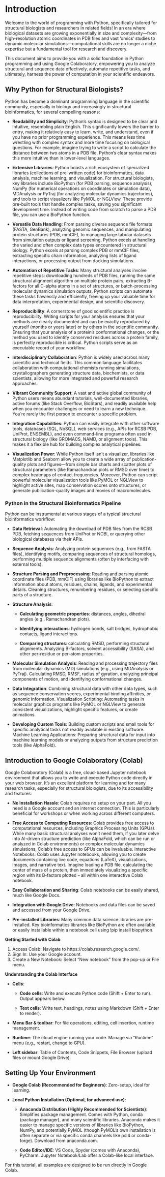 # Introduction

Welcome to the world of programming with Python, specifically tailored for structural biologists and researchers in related fields! In an era where biological datasets are growing exponentially in size and complexity—from high-resolution atomic coordinates in PDB files and vast 'omics' studies to dynamic molecular simulations—computational skills are no longer a niche expertise but a fundamental tool for research and discovery.

This document aims to provide you with a solid foundation in Python programming and using Google Colaboratory, empowering you to analyze structural and sequence data effectively, automate repetitive tasks, and ultimately, harness the power of computation in your scientific endeavors.

## Why Python for Structural Biologists?

Python has become a dominant programming language in the scientific community, especially in biology and increasingly in structural bioinformatics, for several compelling reasons:

* **Readability and Simplicity**: Python's syntax is designed to be clear and intuitive, resembling plain English. This significantly lowers the barrier to entry, making it relatively easy to learn, write, and understand, even if you have no prior programming experience. This means less time wrestling with complex syntax and more time focusing on biological questions. For example, imagine trying to write a script to calculate the distance between two atoms in a PDB file. Python's clear syntax makes this more intuitive than in lower-level languages.

* **Extensive Libraries**: Python boasts a rich ecosystem of specialized libraries (collections of pre-written code) for bioinformatics, data analysis, machine learning, and visualization. For structural biologists, key libraries include BioPython (for PDB parsing, sequence analysis), NumPy (for numerical operations on coordinates or simulation data), MDAnalysis or PyTraj (for analyzing molecular dynamics trajectories), and tools to script visualizers like PyMOL or NGLView. These provide pre-built tools that handle complex tasks, saving you significant development time. Instead of writing code from scratch to parse a PDB file, you can use a BioPython function.

* **Versatile Data Handling**: From parsing diverse sequence file formats (FASTA, GenBank), analyzing genomic sequences, and manipulating protein structures (PDB, mmCIF), to managing large tabular datasets from simulation outputs or ligand screening, Python excels at handling the varied and often complex data types encountered in structural biology. Python excels at parsing complex PDB or mmCIF files, extracting specific chain information, analyzing lists of ligand interactions, or processing output from docking simulations.

* **Automation of Repetitive Tasks**: Many structural analyses involve repetitive steps: downloading hundreds of PDB files, running the same structural alignment algorithm on multiple protein pairs, extracting B-factors for all C-alpha atoms in a set of structures, or batch-processing molecular dynamics simulation outputs. Python scripts can automate these tasks flawlessly and efficiently, freeing up your valuable time for data interpretation, experimental design, and scientific discovery.

* **Reproducibility**: A cornerstone of good scientific practice is reproducibility. Writing scripts for your analysis ensures that your methods are clearly documented and can be exactly reproduced by yourself (months or years later) or by others in the scientific community. Ensuring that your analysis of a protein's conformational changes, or the method you used to identify conserved residues across a protein family, is perfectly reproducible is critical. Python scripts serve as an executable record of your workflow.

* **Interdisciplinary Collaboration**: Python is widely used across many scientific and technical fields. This common language facilitates collaboration with computational chemists running simulations, crystallographers generating structure data, biochemists, or data scientists, allowing for more integrated and powerful research approaches.

* **Vibrant Community Support**: A vast and active global community of Python users means abundant tutorials, well-documented libraries, active forums (like Stack Overflow, BioStars), and readily available help when you encounter challenges or need to learn a new technique. You're rarely the first person to encounter a specific problem.

* **Integration Capabilities**: Python can easily integrate with other software tools, databases (SQL, NoSQL), web services (e.g., APIs for RCSB PDB, UniProt, ENSEMBL), and even command-line programs often used in structural biology (like GROMACS, NAMD, or alignment tools). This makes it a flexible hub for building complex analytical pipelines.

* **Visualization Power**: While Python itself isn't a visualizer, libraries like Matplotlib and Seaborn allow you to create a wide array of publication-quality plots and figures—from simple bar charts and scatter plots of structural parameters (like Ramachandran plots or RMSD over time) to complex heatmaps of contact frequencies. Moreover, Python can script powerful molecular visualization tools like PyMOL or NGLView to highlight active sites, map conservation scores onto structures, or generate publication-quality images and movies of macromolecules.

### Python in the Structural Bioinformatics Pipeline

Python can be instrumental at various stages of a typical structural bioinformatics workflow:

* **Data Retrieval**: Automating the download of PDB files from the RCSB PDB, fetching sequences from UniProt or NCBI, or querying other biological databases via their APIs.

* **Sequence Analysis**: Analyzing protein sequences (e.g., from FASTA files), identifying motifs, comparing sequences of structural homologs, performing multiple sequence alignments (often by interfacing with external tools).

* **Structure Parsing and Preprocessing**: Reading and parsing atomic coordinate files (PDB, mmCIF) using libraries like BioPython to extract information about atoms, residues, chains, ligands, and experimental details. Cleaning structures, renumbering residues, or selecting specific parts of a structure.

* **Structure Analysis**:

  * **Calculating geometric properties**: distances, angles, dihedral angles (e.g., Ramachandran plots).

  * **Identifying interactions**: hydrogen bonds, salt bridges, hydrophobic contacts, ligand interactions.

  * **Comparing structures**: calculating RMSD, performing structural alignments.
Analyzing B-factors, solvent accessibility (SASA), and other per-residue or per-atom properties.

* **Molecular Simulation Analysis**: Reading and processing trajectory files from molecular dynamics (MD) simulations (e.g., using MDAnalysis or PyTraj). Calculating RMSD, RMSF, radius of gyration, analyzing principal components of motion, and identifying conformational changes.

* **Data Integration**: Combining structural data with other data types, such as sequence conservation scores, experimental binding affinities, or genomic information.
Visualization Scripting: Automating tasks in molecular graphics programs like PyMOL or NGLView to generate consistent visualizations, highlight specific features, or create animations.

* **Developing Custom Tools**: Building custom scripts and small tools for specific analytical tasks not readily available in existing software.
Machine Learning Applications: Preparing structural data for input into machine learning models or analyzing outputs from structure prediction tools (like AlphaFold).

## Introduction to Google Colaboratory (Colab)

Google Colaboratory (Colab) is a free, cloud-based Jupyter notebook environment that allows you to write and execute Python code directly in your web browser. It's an excellent platform for learning and for many research tasks, especially for structural biologists, due to its accessibility and features:

* **No Installation Hassle**: Colab requires no setup on your part. All you need is a Google account and an internet connection. This is particularly beneficial for workshops or when working across different computers.

* **Free Access to Computing Resources**: Colab provides free access to computational resources, including Graphics Processing Units (GPUs). While many basic structural analyses won't need them, if you later delve into AI-driven structure prediction (like AlphaFold, which can be run or analyzed in Colab environments) or complex molecular dynamics simulations, Colab's free access to GPUs can be invaluable.
Interactive Notebooks: Colab uses Jupyter notebooks, allowing you to create documents containing live code, equations (LaTeX), visualizations, images, and narrative text. Imagine loading a PDB file, calculating the center of mass of a protein, then immediately visualizing a specific region with its B-factors plotted – all within one interactive Colab notebook.

* **Easy Collaboration and Sharing**: Colab notebooks can be easily shared, much like Google Docs.

* **Integration with Google Drive**: Notebooks and data files can be saved and accessed from your Google Drive.

* **Pre-installed Libraries**: Many common data science libraries are pre-installed. Key bioinformatics libraries like BioPython are often available or easily installable within a notebook cell using !pip install biopython.

**Getting Started with Colab**

1. Access Colab: Navigate to https://colab.research.google.com/.
2. Sign In: Use your Google account.
3. Create a New Notebook: Select "New notebook" from the pop-up or File menu.

**Understanding the Colab Interface**

* **Cells**:
  * **Code cells**: Write and execute Python code (Shift + Enter to run). Output appears below.

  * **Text cells**: Write text, headings, notes using Markdown (Shift + Enter to render).

* **Menu Bar & toolbar**: For file operations, editing, cell insertion, runtime management.

* **Runtime**: The cloud engine running your code. Manage via "Runtime" menu (e.g., restart, change to GPU).

* **Left sidebar**: Table of Contents, Code Snippets, File Browser (upload files or mount Google Drive).

## Setting Up Your Environment

* **Google Colab (Recommended for Beginners)**: Zero-setup, ideal for learning.

* **Local Python Installation (Optional, for advanced use)**:

  * **Anaconda Distribution (Highly Recommended for Scientists)**: Simplifies package management. Comes with Python, conda (package manager), and many scientific libraries. Anaconda makes it easier to manage specific versions of libraries like BioPython, NumPy, and potentially PyMOL (though PyMOL's own installation is often separate or via specific conda channels like psi4 or conda-forge). Download from anaconda.com.

  * **Code Editor/IDE**: VS Code, Spyder (comes with Anaconda), PyCharm. Jupyter Notebook/Lab offer a Colab-like local interface.
  
For this tutorial, all examples are designed to be run directly in Google Colab.
